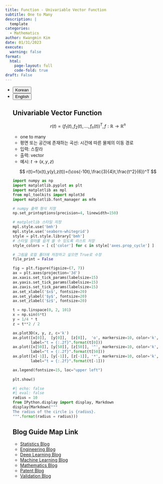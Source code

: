 ```yaml
---
title: Function - Univariable Vector Function
subtitle: One to Many
description: |
  template
categories:
  - Mathematics
author: Kwangmin Kim
date: 01/31/2023
execute: 
  warning: false
format: 
  html:
    page-layout: full
    code-fold: true
draft: False
---
```



<ul class="nav nav-pills" id="language-tab" role="tablist">
  <li class="nav-item" role="presentation">
    <button class="nav-link active" id="Korean-tab" data-bs-toggle="tab" data-bs-target="#Korean" type="button" role="tab" aria-controls="Korean" aria-selected="true">Korean</button>
  </li>
  <li class="nav-item" role="presentation">
    <button class="nav-link" id="English-tab" data-bs-toggle="tab" data-bs-target="#English" type="button" role="tab" aria-controls="knitr" aria-selected="false">English</button>
  </li>

<div class="tab-content" id="language-tabcontent">

<div class="tab-pane fade  show active" id="Korean" role="tabpanel" aria-labelledby="Korean-tab">

## Univariable Vector Function

$$
r(t)=(f_1(t),f_2(t),...,f_n(t))^T, f:\mathbb R\rightarrow \mathbb R^n
$$

* one to many
* 평면 또는 공간에 존재하는 곡선: 시간에 따른 물체의 이동 경로
* 입력: 스칼라
* 출력: vector
* 예시: $t\rightarrow(x,y,z)$  

$$
r(t)=f(x(t),y(y),z(t))=(\cos(-10t),\frac{3}{4}t,\frac{t^2}{6})^T
$$

```python

import numpy as np
import matplotlib.pyplot as plt
import matplotlib as mpl
from mpl_toolkits import mplot3d
import matplotlib.font_manager as mfm

# numpy 출력 형식 지정
np.set_printoptions(precision=4, linewidth=150)

# matplotlib 스타일 지정
mpl.style.use('bmh')
mpl.style.use('seaborn-whitegrid')
style = plt.style.library['bmh']
# 스타일 컬러를 쉽게 쓸 수 있도록 리스트 저장
style_colors = [ c['color'] for c in style['axes.prop_cycle'] ]

# 그림을 로컬 폴더에 저장하고 싶으면 True로 수정 
file_print = False

```

```python

fig = plt.figure(figsize=(7, 7))
ax = plt.axes(projection='3d')
ax.xaxis.set_tick_params(labelsize=15)
ax.yaxis.set_tick_params(labelsize=15)
ax.zaxis.set_tick_params(labelsize=15)
ax.set_xlabel('$x$', fontsize=20)
ax.set_ylabel('$y$', fontsize=20)
ax.set_zlabel('$z$', fontsize=20)

t = np.linspace(0, 2, 101)
x = np.sin(6*t)
y = 1/4 * t
z = t**2 / 2

ax.plot3D(x, y, z, c='k')
ax.plot([x[0]],  [y[0]],  [z[0]],  'o', markersize=10, color='k',
        label="t = {:.2f}".format(t[0]))
ax.plot([x[50]], [y[50]], [z[50]], '^', markersize=10, color='k',
        label="t = {:.2f}".format(t[50]))
ax.plot([x[-1]], [y[-1]], [z[-1]], '*', markersize=10, color='k',
        label="t = {:.2f}".format(t[-1])) 

ax.legend(fontsize=15, loc="upper left")
    
plt.show()
```

</div>

<div class="tab-pane fade" id="English" role="tabpanel" aria-labelledby="English-tab">


</div>

```python
#| echo: false
#| eval: false
radius = 10
from IPython.display import display, Markdown
display(Markdown("""
The radius of the circle is {radius}.
""".format(radius = radius)))
```


## Blog Guide Map Link

* [Statistics Blog](../guide_map/index.qmd)
* [Engineering Blog](../../Engineering/guide_map/index.qmd)
* [Deep Learning Blog](../../DL/guide_map/index.qmd)
* [Machine Learning Blog](../../ML/guide_map/index.qmd)
* [Mathematics Blog](../../Mathmatics/guide_map/index.qmd)
* [Patent Blog](../../Patent/guide_map/index.qmd)
* [Validation Blog](../../Validation/guide_map/index.qmd)